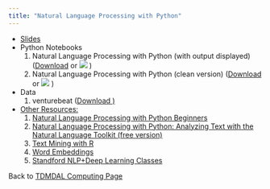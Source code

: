 ```yaml
---
title: "Natural Language Processing with Python"
---
```


* [Slides](NLP_with_Python.pdf)
* Python Notebooks
    1. Natural Language Processing with Python (with output displayed) (<a href="NLP_outputdisplayed.ipynb" download="NLP_outputdisplayed.ipynb">Download</a> or [![](colab-badge.svg)](https://colab.research.google.com/github/tdmdal/naturallanguageprocessing/blob/master/NLP_outputdisplayed.ipynb) )
    2. Natural Language Processing with Python (clean version) (<a href="NLP_pipeline_clean.ipynb" download="NLP_pipeline_clean.ipynb">Download</a> or [![](colab-badge.svg)](https://colab.research.google.com/github/tdmdal/naturallanguageprocessing/blob/master/NLP_pipeline_clean.ipynb) )
* Data 
    1. venturebeat (<a href="venturebeat.csv" download="venturebeat.csv">Download ) 
* Other Resources:   
    1. [Natural Language Processing with Python Beginners](http://www.datascienceassn.org/sites/default/files/Natural%20Language%20Processing%20with%20Python.pdf)
    2. [Natural Language Processing with Python: Analyzing Text with the Natural Language Toolkit (free version)](http://www.nltk.org/book/)
    3. [Text Mining with R](https://www.tidytextmining.com/)
    4. [Word Embeddings](https://lilianweng.github.io/lil-log/2017/10/15/learning-word-embedding.html#examples-word2vec-on-game-of-thrones)
    5. [Standford NLP+Deep Learning Classes](http://web.stanford.edu/class/cs224n/)
    
Back to [TDMDAL Computing Page](https://tdmdal.github.io/)